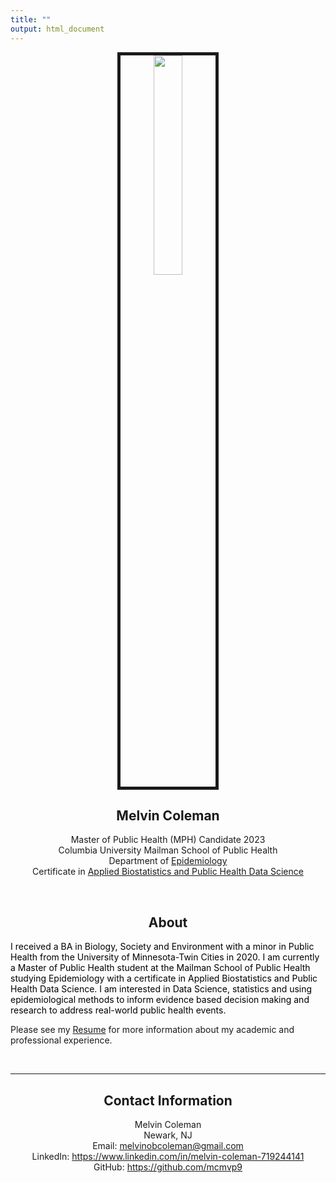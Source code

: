 ```yaml
---
title: ""
output: html_document
---
```

<style>
body {
  background-color: transparent; 
}
</style>

<center>
<img src="images/me.jpeg" style="width:30%; border:5px solid">

## Melvin Coleman <br>
Master of Public Health (MPH) Candidate 2023 <br>
Columbia University Mailman School of Public Health <br>
Department of [Epidemiology](https://www.publichealth.columbia.edu/academics/degrees/master-public-health/columbia-mph/mph-epidemiology) <br>
Certificate in [Applied Biostatistics and Public Health Data Science](https://www.publichealth.columbia.edu/academics/degrees/master-public-health/certificates/applied-biostatistics-and-public-health-data-science) <br>

</b>
<br>

## About 

<p align="left" style="color:black;">

I received a BA in Biology, Society and Environment with a minor in Public Health from the University of Minnesota-Twin Cities in 2020. I am currently a Master of Public Health student at the Mailman School of Public Health studying Epidemiology with a certificate in Applied Biostatistics and Public Health Data Science. I am interested in Data Science, statistics and using epidemiological methods to inform evidence based decision making and research to address real-world public health events. 
</p>
<p align="left"> Please see my [Resume](documents/Coleman, Melvin (Technical Resume).pdf) for more information about my academic and professional experience.</p>

<br><hr>

## Contact Information 
Melvin Coleman <br> 
Newark, NJ <br> 
Email: [melvinobcoleman@gmail.com](mailto:mbc2178@cumc.columbia.edu) <br>
LinkedIn: [https://www.linkedin.com/in/melvin-coleman-719244141](https://www.linkedin.com/in/melvin-coleman-719244141) <br>
GitHub: [https://github.com/mcmvp9](https://github.com/mcmvp9)

</center>
</body>



